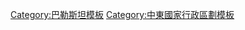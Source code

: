 <!---
For consistency, the name of this and similar categories use country/continent/regional names rather than adjectives or adjectivals, as some of these adjectives and adjectivals are less than straightforward (see [[List_of_adjectival_forms_of_place_names|List of adjectival forms of place names]]).
---->
{{template category
|type   = navbox
|topic  = the territorial divisions of the [[巴勒斯坦民族权力机构|Palestinian National Authority]]
|portal = 
}}

[[Category:巴勒斯坦模板|Category:巴勒斯坦模板]]
[[Category:中東國家行政區劃模板|Category:中東國家行政區劃模板]]